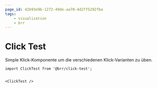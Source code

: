 ```yaml
---
page_id: 42b93e9b-1272-49de-aa70-4d2ff5292fba
tags:
    - visualization
    - brr
---
```


# Click Test

Simple Klick-Komponente um die verschiedenen Klick-Varianten zu üben.


```tsx
import ClickTest from '@brr/click-test';


<ClickTest />
```

<BrowserWindow>
    <ClickTest />
</BrowserWindow>
